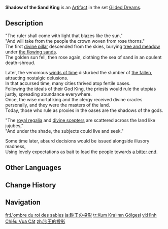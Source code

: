 {{Artifact Infobox
|image = Item Shadow of the Sand King.png
|set   = Gilded Dreams
|piece = Circlet of Logos
}}
{{Description|This gold-inlaid headband was once used by desert priests in the days of old. They were made in imitation of one worn by a [[King Deshret|legendary ruler]] of the desert peoples.}}
'''Shadow of the Sand King''' is an [[Artifact]] in the set [[Gilded Dreams]].

==Description==
"The ruler shall come with light that blazes like the sun,"<br>
"And will take from the people the crown woven from rose thorns."<br>
The first [[Celestial Nail|divine pillar]] descended from the skies, burying [[Ay-Khanoum|tree and meadow]] under [[Desert of Hadramaveth|the flowing sands]].<br>
The golden sun fell, then rose again, clothing the sea of sand in an opulent death-shroud.

Later, the venomous [[Istaroth|winds of time]] disturbed the slumber of [[King Deshret|the fallen]], attracting nostalgic delusions.<br>
In that accursed time, many cities thrived atop fertile oases.<br>
Following the ideals of their God King, the priests would rule the utopias justly, spreading abundance everywhere.<br>
Once, the wise mortal king and the clergy received divine oracles personally, and they were the masters of the land.<br>
Today, those who rule as proxies in the oases are the shadows of the gods.

"The [[Key of Khaj-Nisut|royal regalia]] and [[Staff of the Scarlet Sands|divine scepters]] are scattered across the land like jujubes,"<br>
"And under the shade, the subjects could live and seek."

Some time later, absurd decisions would be issued alongside illusory madness,<br>
Using lovely expectations as bait to lead the people towards [[Aaru's Shut|a bitter end]].

==Other Languages==
{{Other Languages
|en       = Shadow of the Sand King
|zhs      = 沙王的投影
|zhs_rm   = Shāwáng de Tóuyǐng
|zht      = 沙王的投影
|zht_rm   = Shāwáng de Tóuyǐng
|zh_tl    = 
|ja       = 砂王の投影
|ja_rm    = Saou no Touei{{Assumed}}
|ja_tl    = Projection of the Sand King
|ko       = 모래왕의 그림자
|ko_rm    = Moraewang-ui Geurimja
|ko_tl    = Shadow of the Sand King
|es       = Reminiscencia del Rey del Desierto
|es_tl    = Reminiscence of the Desert King
|fr       = L'ombre du roi des sables
|fr_tl    = The Shadow of the Sand King
|ru       = Тень Короля песков
|ru_tl    = Shadow of the Sand King
|th       = Shadow of the Sand King
|vi       = Hình Chiếu Vua Cát
|vi_tl    = 
|de       = Schatten des Sandkönigs
|de_tl    = Shadow of the Sand King
|id       = Shadow of the Sand King
|pt       = Sombra do Rei das Areias
|pt_tl    = Shadow of the Sand King
|tr       = Kum Kralının Gölgesi
|tr_tl    = Sand King's Shadow
|it       = Ombra del re delle sabbie
|it_tl    = Shadow of the Sand King
}}

==Change History==
{{Change History|3.0}}

==Navigation==
{{Artifact Set Navbox|Gilded Dreams}}

[[fr:L'ombre du roi des sables]]
[[ja:砂王の投影]]
[[tr:Kum Kralının Gölgesi]]
[[vi:Hình Chiếu Vua Cát]]
[[zh:沙王的投影]]